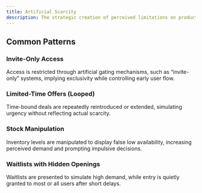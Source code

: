 ```yaml
---
title: Artificial Scarcity
description: The strategic creation of perceived limitations on product availability, access, or time—despite sufficient supply or no real constraints.
---
```


## Common Patterns

### Invite-Only Access  
Access is restricted through artificial gating mechanisms, such as “invite-only” systems, implying exclusivity while controlling early user flow.

### Limited-Time Offers (Looped)  
Time-bound deals are repeatedly reintroduced or extended, simulating urgency without reflecting actual scarcity.

### Stock Manipulation  
Inventory levels are manipulated to display false low availability, increasing perceived demand and prompting impulsive decisions.

### Waitlists with Hidden Openings  
Waitlists are presented to simulate high demand, while entry is quietly granted to most or all users after short delays.

